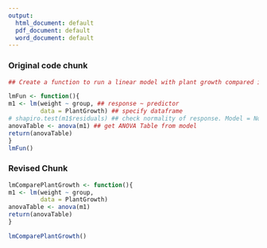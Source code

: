 ```yaml
---
output:
  html_document: default
  pdf_document: default
  word_document: default
---
```



### Original code chunk
```r
## Create a function to run a linear model with plant growth compared in different groups

lmFun <- function(){
m1 <- lm(weight ~ group, ## response ~ predictor
         data = PlantGrowth) ## specify dataframe
# shapiro.test(m1$residuals) ## check normality of response. Model = Normal
anovaTable <- anova(m1) ## get ANOVA Table from model
return(anovaTable)
}
lmFun()

```

### Revised Chunk
```r

lmComparePlantGrowth <- function(){
m1 <- lm(weight ~ group, 
         data = PlantGrowth)
anovaTable <- anova(m1)
return(anovaTable)
}

lmComparePlantGrowth()

```